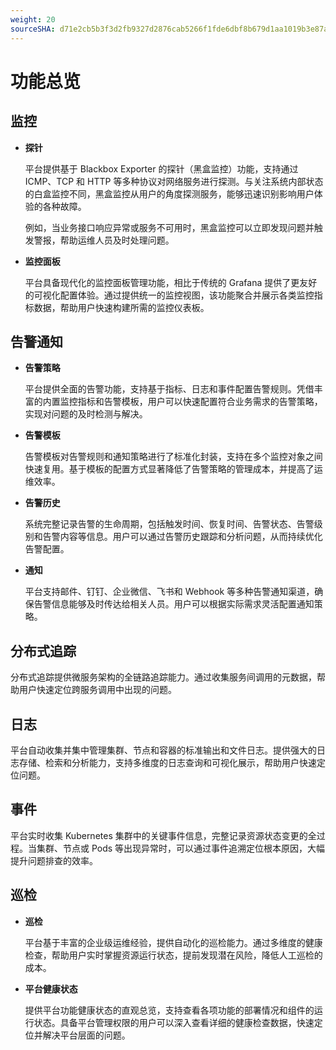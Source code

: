 ```yaml
---
weight: 20
sourceSHA: d71e2cb5b3f3d2fb9327d2876cab5266f1fde6dbf8b679d1aa1019b3e87aab4a
---
```


# 功能总览

## 监控

- **探针**

  平台提供基于 Blackbox Exporter 的探针（黑盒监控）功能，支持通过 ICMP、TCP 和 HTTP 等多种协议对网络服务进行探测。与关注系统内部状态的白盒监控不同，黑盒监控从用户的角度探测服务，能够迅速识别影响用户体验的各种故障。

  例如，当业务接口响应异常或服务不可用时，黑盒监控可以立即发现问题并触发警报，帮助运维人员及时处理问题。

- **监控面板**

  平台具备现代化的监控面板管理功能，相比于传统的 Grafana 提供了更友好的可视化配置体验。通过提供统一的监控视图，该功能聚合并展示各类监控指标数据，帮助用户快速构建所需的监控仪表板。

## 告警通知

- **告警策略**

  平台提供全面的告警功能，支持基于指标、日志和事件配置告警规则。凭借丰富的内置监控指标和告警模板，用户可以快速配置符合业务需求的告警策略，实现对问题的及时检测与解决。

- **告警模板**

  告警模板对告警规则和通知策略进行了标准化封装，支持在多个监控对象之间快速复用。基于模板的配置方式显著降低了告警策略的管理成本，并提高了运维效率。

- **告警历史**

  系统完整记录告警的生命周期，包括触发时间、恢复时间、告警状态、告警级别和告警内容等信息。用户可以通过告警历史跟踪和分析问题，从而持续优化告警配置。

- **通知**

  平台支持邮件、钉钉、企业微信、飞书和 Webhook 等多种告警通知渠道，确保告警信息能够及时传达给相关人员。用户可以根据实际需求灵活配置通知策略。

## 分布式追踪

分布式追踪提供微服务架构的全链路追踪能力。通过收集服务间调用的元数据，帮助用户快速定位跨服务调用中出现的问题。

## 日志

平台自动收集并集中管理集群、节点和容器的标准输出和文件日志。提供强大的日志存储、检索和分析能力，支持多维度的日志查询和可视化展示，帮助用户快速定位问题。

## 事件

平台实时收集 Kubernetes 集群中的关键事件信息，完整记录资源状态变更的全过程。当集群、节点或 Pods 等出现异常时，可以通过事件追溯定位根本原因，大幅提升问题排查的效率。

## 巡检

- **巡检**

  平台基于丰富的企业级运维经验，提供自动化的巡检能力。通过多维度的健康检查，帮助用户实时掌握资源运行状态，提前发现潜在风险，降低人工巡检的成本。

- **平台健康状态**

  提供平台功能健康状态的直观总览，支持查看各项功能的部署情况和组件的运行状态。具备平台管理权限的用户可以深入查看详细的健康检查数据，快速定位并解决平台层面的问题。
